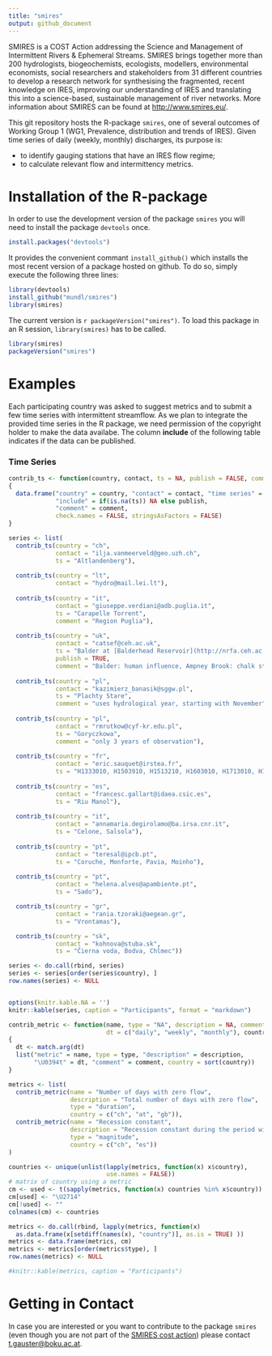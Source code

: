 ```yaml
---
title: "smires"
output: github_document
---
```


SMIRES is a COST Action addressing the Science and Management of Intermittent Rivers & Ephemeral Streams. SMIRES brings together more than 200 hydrologists, biogeochemists, ecologists, modellers, environmental economists, social researchers and stakeholders from 31 different countries to develop a research network for synthesising the fragmented, recent knowledge on IRES, improving our understanding of IRES and translating this into a science-based, sustainable management of river networks. More information about SMIRES can be found at <http://www.smires.eu/>. 

This git repository hosts the R-package `smires`, one of several outcomes of Working Group 1 (WG1, Prevalence, distribution and trends of IRES). Given time series of daily (weekly, monthly) discharges, its purpose is:


* to identify gauging stations that have an IRES flow regime;
* to calculate relevant flow and intermittency metrics.

# Installation of the R-package

In order to use the development version of the package `smires`  you will need to install the package `devtools` once. 

``` r
install.packages("devtools")
```


It provides the convenient commant `install_github()` which installs the most recent version of a package hosted on github. To do so, simply execute the following three lines:
``` r
library(devtools)
install_github("mundl/smires")
library(smires)
```

The current version is ``r packageVersion("smires")``. To load this package in an R session, `library(smires)` has to be called. 
``` r
library(smires)
packageVersion("smires")
```

# Examples

Each participating country was asked to suggest metrics and to submit a few time series with intermittent streamflow. As we plan to integrate the provided time series in the R package, we need permission of the copyright holder to make the data availabe. The column **include** of the following table indicates if the data can be published. 


### Time Series 

```r

contrib_ts <- function(country, contact, ts = NA, publish = FALSE, comment = NA)
{
  data.frame("country" = country, "contact" = contact, "time series" = ts,
             "include" = if(is.na(ts)) NA else publish,
             "comment" = comment,
             check.names = FALSE, stringsAsFactors = FALSE)
}

series <- list(
  contrib_ts(country = "ch",
             contact = "ilja.vanmeerveld@geo.uzh.ch",
             ts = "Altlandenberg"),
  
  contrib_ts(country = "lt",
             contact = "hydro@mail.lei.lt"),
  
  contrib_ts(country = "it",
             contact = "giuseppe.verdiani@adb.puglia.it",
             ts = "Carapelle Torrent",
             comment = "Region Puglia"),
  
  contrib_ts(country = "uk",
             contact = "catsef@ceh.ac.uk",
             ts = "Balder at [Balderhead Reservoir](http://nrfa.ceh.ac.uk/data/station/info/25022), Ampney Brook at [Ampney St Peter](http://nrfa.ceh.ac.uk/data/station/info/39099)",
             publish = TRUE,
             comment = "Balder: human influence, Ampney Brook: chalk stream that dries naturally"), 
  
  contrib_ts(country = "pl",
             contact = "kazimierz_banasik@sggw.pl",
             ts = "Plachty Stare",
             comment = "uses hydrological year, starting with November"),  
  
  contrib_ts(country = "pl",
             contact = "rmrutkow@cyf-kr.edu.pl",
             ts = "Goryczkowa",
             comment = "only 3 years of observation"),
  
  contrib_ts(country = "fr", 
             contact = "eric.sauquet@irstea.fr",
             ts = "H1333010, H1503910, H1513210, H1603010, H1713010, H1932020"),
  
  contrib_ts(country = "es", 
             contact = "francesc.gallart@idaea.csic.es",
             ts = "Riu Manol"),
  
  contrib_ts(country = "it", 
             contact = "annamaria.degirolamo@ba.irsa.cnr.it",
             ts = "Celone, Salsola"),
  
  contrib_ts(country = "pt", 
             contact = "teresal@ipcb.pt",
             ts = "Coruche, Monforte, Pavia, Moinho"),  
  
  contrib_ts(country = "pt", 
             contact = "helena.alves@apambiente.pt",
             ts = "Sado"),

  contrib_ts(country = "gr", 
             contact = "rania.tzoraki@aegean.gr",
             ts = "Vrontamas"),

  contrib_ts(country = "sk", 
             contact = "kohnova@stuba.sk",
             ts = "Čierna voda, Bodva, Chlmec"))

series <- do.call(rbind, series)
series <- series[order(series$country), ]
row.names(series) <- NULL


options(knitr.kable.NA = '')
knitr::kable(series, caption = "Participants", format = "markdown")
```

<!--### Metrics -->


```r

contrib_metric <- function(name, type = "NA", description = NA, comment = NA, 
                           dt = c("daily", "weekly", "monthly"), country)
{
  dt <- match.arg(dt)
  list("metric" = name, type = type, "description" = description,
       "\U0394t" = dt, "comment" = comment, country = sort(country))
}

metrics <- list(
  contrib_metric(name = "Number of days with zero flow",
                 description = "Total number of days with zero flow", 
                 type = "duration",
                 country = c("ch", "at", "gb")),
  contrib_metric(name = "Recession constant",
                 description = "Recession constant during the period with the lowest flow or slope of the flow duration curve", 
                 type = "magnitude",
                 country = c("ch", "es"))
)

countries <- unique(unlist(lapply(metrics, function(x) x$country), 
                           use.names = FALSE))
# matrix of country using a metric
cm <- used <- t(sapply(metrics, function(x) countries %in% x$country))
cm[used] <- "\U2714"
cm[!used] <- ""
colnames(cm) <- countries

metrics <- do.call(rbind, lapply(metrics, function(x) 
  as.data.frame(x[setdiff(names(x), "country")], as.is = TRUE) ))
metrics <- data.frame(metrics, cm)
metrics <- metrics[order(metrics$type), ]
row.names(metrics) <- NULL

#knitr::kable(metrics, caption = "Participants")
```




# Getting in Contact
In case you are interested or you want to contribute to the package `smires` (even though you are not part of the [SMIRES cost action](http://www.smires.eu/)) please contact <t.gauster@boku.ac.at>. 
